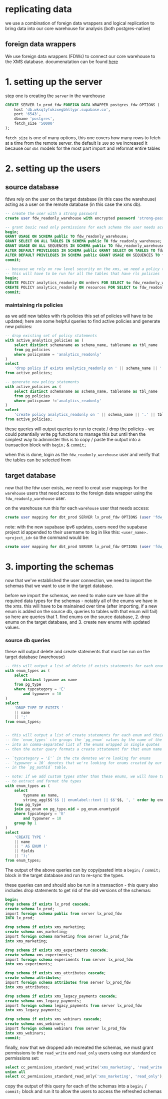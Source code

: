 # replicating data

we use a combination of foreign data wrappers and logical replication to bring data into our core warehouse for analysis (both postgres-native)

## foreign data wrappers

We use foreign data wrappers (FDWs) to connect our core warehouse to the XMS database. documenatation can be found [here](https://www.postgresql.org/docs/current/postgres-fdw.html)

# 1. setting up the server

step one is creating the `server` in the warehouse

```sql
CREATE SERVER lx_prod_fdw FOREIGN DATA WRAPPER postgres_fdw OPTIONS (
	host 'db.wksqtyfukzxegbhllypr.supabase.co',
	port '6543',
	dbname 'postgres',
	fetch_size '50000'
);
```

`fetch_size` is one of many options, this one covers how many rows to fetch at a time from the remote server. the default is `100` so we increased it because our `dbt` models for the most part import and reformat entire tables

# 2. setting up the users


## source database 
fdws rely on the user on the target database (in this case the warehouse) acting as a user on the remote database (in this case the xms db).

```sql
-- create the user with a strong password
create user fdw_readonly_warehouse with encrypted password 'strong-password-here';

-- grant basic read only permissions for each schema the user needs access to
begin;
GRANT USAGE ON SCHEMA public TO fdw_readonly_warehouse;
GRANT SELECT ON ALL TABLES IN SCHEMA public TO fdw_readonly_warehouse;
GRANT USAGE ON ALL SEQUENCES IN SCHEMA public TO fdw_readonly_warehouse;
ALTER DEFAULT PRIVILEGES IN SCHEMA public GRANT SELECT ON TABLES TO fdw_readonly_warehouse;
ALTER DEFAULT PRIVILEGES IN SCHEMA public GRANT USAGE ON SEQUENCES TO fdw_readonly_warehouse;
commit;

-- because we rely on row level security on the xms, we need a policy that allows access to all rows for this user.
-- this will have to be run for all the tables that have rls policies
begin;
CREATE POLICY analytics_readonly ON orders FOR SELECT to fdw_readonly_warehouse USING (true);
CREATE POLICY analytics_readonly ON resources FOR SELECT to fdw_readonly_warehouse USING (true);
commit;
```

### maintaining rls policies

as we add new tables with rls policies this set of policies will have to be updated; here are some helpful queries to find active policies and generate new policies:

```sql
-- drop existing set of policy statements
with active_analytics_policies as (
    select distinct schemaname as schema_name, tablename as tbl_name
    from pg_policies
    where policyname = 'analytics_readonly'
)
select
	'drop policy if exists analytics_readonly on ' || schema_name || '.' || tbl_name || ';'
from active_policies;

-- generate new policy statements
with active_policies as (
    select distinct schemaname as schema_name, tablename as tbl_name
    from pg_policies
    where policyname !='analytics_readonly'
)
select
	'create policy analytics_readonly on ' || schema_name || '.' || tbl_name || ' for select to fdw_readonly_warehouse using (true);'
from active_policies;
```

these queries will output queries to run to create / drop the policies - we could potentially write pg functions to manage this but until then the simplest way to administer this is to copy / paste the output into a transaction block with `begin;` & `commit;`

when this is done, login as the `fdw_readonly_warehouse` user and verify that the tables can be selected from

## target database

now that the fdw user exists, we need to creat user mappings for the `warehouse` users that need access to the foreign data wrapper using the `fdw_readonly_warehouse` user.

on the warehouse run this for each `warehouse` user that needs access:

```sql
create user mapping for dbt_prod SERVER lx_prod_fdw OPTIONS (user 'fdw_readonly_warehouse', password 'the-password-you-set-previously');
```


note: with the new supabase ipv6 updates, users need the supabase project id appended to their username to log in like this: `<user_name>.<project_id>` so the command would be:

```sql
create user mapping for dbt_prod SERVER lx_prod_fdw OPTIONS (user 'fdw_readonly_warehouse.wksqtyfukzxegbhllypr', password 'the-password-you-set-previously');
```


# 3. importing the schemas

now that we've established the user connection, we need to import the schemas that we want to use in the target database.

before we import the schemas, we need to make sure we have all the required data types for the schemas - notably all of the enums we have in the xms. this will have to be mainained over time (after importing, if a new enum is added on the source db, queries to tables with that enum will fail) so here are queries that 1. find enums on the source database, 2. drop enums on the target database, and 3. create new enums with updated values.


### source db queries

these will output delete and create statements that must be run on the target database (warehouse)
```sql
-- this will output a list of delete if exists statements for each enum
with enum_types as (
    select
		distinct typname as name
	from pg_type
	where typcategory = 'E'
		and typowner = 10
)
select
	'DROP TYPE IF EXISTS '
	|| name
	|| ';'
from enum_types;


-- this will output a list of create statements for each enum and their values.
-- the `enum_types` cte groups the `pg_enum` values by the name of the enum
-- into an comma-separated list of the enums wrapped in single quotes
-- then the outer query formats a create sttatement for that enum name and the list of values

-- `typcategory = 'E'` in the cte denotes we're looking for enums
-- `typowner = 10` denotes that we're looking for enums created by our admin user, this oid can be found 
-- in the `pg_authid` table.

-- note: if we add custom types other than these enums, we will have to construct different queries
-- to extract and format the types
with enum_types as (
	select
		typname as name,
		string_agg($$'$$ || enumlabel::text || $$'$$, ', ' order by enumsortorder asc) as fields
	from pg_type
	join pg_enum on pg_type.oid = pg_enum.enumtypid
	where typcategory = 'E'
		and typowner = 10
	group by 1
)
select
	'CREATE TYPE '
	|| name
	|| ' AS ENUM ('
	|| fields
	|| ');'
from enum_types;
```

The output of the above queries can by copy/pasted into a `begin;` / `commit;` block in the target database and run to re-sync the types.

these queries can and should also be run in a transaction - this query also includes drop statements to get rid of the old versions of the schemas:

```sql
begin;
drop schema if exists lx_prod cascade;
create schema lx_prod;
import foreign schema public from server lx_prod_fdw
INTO lx_prod;

drop schema if exists xms_marketing;
create schema xms_marketing;
import foreign schema marketing from server lx_prod_fdw
into xms_marketing;

drop schema if exists xms_experiments cascade;
create schema xms_experiments;
import foreign schema experiments from server lx_prod_fdw
into xms_experiments;

drop schema if exists xms_attributes cascade;
create schema attributes;
import foreign schema attributes from server lx_prod_fdw
into xms_attributes;

drop schema if exists xms_legacy_payments cascade;
create schema xms_legacy_payments;
import foreign schema legacy_payments from server lx_prod_fdw
into xms_legacy_payments;

drop schema if exists xms_webinars cascade;
create schema xms_webinars;
import foreign schema webinars from server lx_prod_fdw
into xms_webinars;
commit;
```

finally, now that we dropped adn recreated the schemas, we must grant permissions to the `read_write` and `read_only` users using our standard cc permissions set:

```sql 
select cc_permissions_standard_read_write('xms_marketing', 'read_write')
union all
select cc_permissions_standard_read_only('xms_marketing', 'read_only');
```

copy the output of this query for each of the schemas into a `begin;` / `commit;` block and run it to allow the users to access the refreshed schemas
